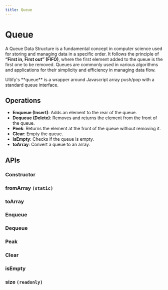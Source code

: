 ```yaml
---
title: Queue
---
```



# Queue

A Queue Data Structure is a fundamental concept in computer science used for storing and managing data in a specific order.
It follows the principle of **“First in, First out” (FIFO)**, where the first element added to the queue is the first one to be removed.
Queues are commonly used in various algorithms and applications for their simplicity and efficiency in managing data flow.

<Callout type="info">
  Ultify's **queue** is a wrapper around Javascript array push/pop with a
  standard queue interface.
</Callout>

## Operations

- **Enqueue (Insert)**: Adds an element to the rear of the queue.
- **Dequeue (Delete)**: Removes and returns the element from the front of the queue.
- **Peek**: Returns the element at the front of the queue without removing it.
- **Clear**: Empty the queue.
- **IsEmpty**: Checks if the queue is empty.
- **toArray**: Convert a queue to an array.

## APIs

### Constructor

<Playground files={constructorFiles} />

### fromArray `(static)`

<Playground files={fromArray} />

### toArray

<Playground files={toArrayFiles} />

### Enqueue

<Playground files={enqueueFiles} />

### Dequeue

<Playground files={dequeueFiles} />

### Peak

<Playground files={peekFiles} />

### Clear

<Playground files={clearFiles} />

### isEmpty

<Playground files={isEmptyFiles} />

### size `(readonly)`

<Playground files={sizeFiles} />

